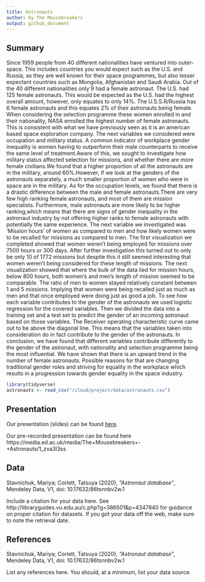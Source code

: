 ```yaml
---
title: Astronauts
author: by The Mousebreakers
output: github_document
---
```


## Summary

Since 1959 people from 40 different nationalities have ventured into outer-space. This includes countries you would expect such as the U.S. and Russia, as they are well known for their space programmes, but also lesser expectant countries such as Mongolia, Afghanistan and Saudi Arabia. 
Out of the 40 different nationalities only 9 had a female astronaut. The U.S. had 125 female astronauts. This would be expected as the U.S. had the highest overall amount,  however, only equates to only 14%. The U.S.S.R/Russia has 6 female astronauts and this equates 2% of their astronauts being female.
When considering the selection programme these women enrolled in and their nationality, NASA enrolled the highest number of female astronauts. This is consistent with what we have previously seen as it is an american based space exploration company. 
The next variables we considered were occupation and military status. A common indicator of workplace gender inequality is women having to outperform their male counterparts to receive the same level of treatment.Aware of this, we sought to investigate how military status affected selection for missions, and whether there are more female civilians.We found that a higher proportion of all the astronauts are in the military, around 60%.However, if we look at the genders of the astronauts separately, a much smaller proportion of women who were in space are in the military.
As for the occupation levels, we found that there is a drastic difference between the male and female astronauts.There are very few high ranking female astronauts, and most of them are mission specialists. Furthermore, male astronauts are more likely to be higher ranking,which means that there are signs of gender inequality in the astronaut industry by not offering higher ranks to female astronauts with potentially the same experience.
The next variable we investigated was ‘Mission hours’ of women as compared to men and how likely women were to be recalled for missions as compared to men. The first visualization we completed showed that women weren’t being employed for missions over 7500 hours or 300 days. After further investigation this turned out to only be only 10 of 1772 missions but despite this it still seemed interesting that women weren’t being considered for these length of missions. The next visualization showed that where the bulk of the data lied for mission hours, below 800 hours, both women’s and men’s length of mission seemed to be comparable. The ratio of men to women stayed relatively constant between 1 and 5 missions. Implying that women were being recalled just as much as men and that once employed were doing just as good a job.
To see how each variable contributes to the gender of the astronauts we used logistic regression for the covered variables. Then we divided the data into a training set and a test set to predict the gender of an incoming astronaut based on those variables. The Receiver operating characteristic curve came out to be above the diagonal line. This means that the variables taken into consideration do in fact contribute to the gender of the astronauts. 
In conclusion, we have found that different variables contribute differently to the gender of the astronaut,  with nationality and selection programme being the most influential. We have shown that there is an upward trend in the number of female astronauts. Possible reasons for that are changing traditional gender roles and striving for equality in the workplace which results in a progression towards gender equality in the space industry.

```r
library(tidyverse)
astronauts <- read_csv("/cloud/project/data/astronauts.csv")
```

## Presentation

Our presentation (slides) can be found [here](https://ids-s1-20.github.io/project-the_mousebreakers/).

Our pre-recorded presentation can be found here https://media.ed.ac.uk/media/The+Mousebreakers+-+Astronauts/1_zva3l3ss

## Data 

Stavnichuk, Mariya; Corlett, Tatsuya (2020), *"Astronaut database"*, Mendeley Data, V1, doi: 10.17632/86tsnnbv2w.1

Include a citation for your data here. 
See http://libraryguides.vu.edu.au/c.php?g=386501&p=4347840 for guidance on proper citation for datasets. 
If you got your data off the web, make sure to note the retrieval date.

## References

Stavnichuk, Mariya; Corlett, Tatsuya (2020), *"Astronaut database"*, Mendeley Data, V1, doi: 10.17632/86tsnnbv2w.1

List any references here. You should, at a minimum, list your data source.
